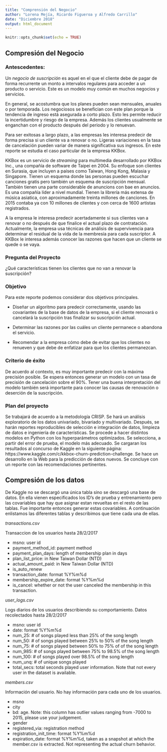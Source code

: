 ```yaml
---
title: "Comprensión del Negocio"
author: "Lorena Mejía, Ricardo Figueroa y Alfredo Carrillo"
date: "Diciembre 2018"
output: html_document
---
```


```r
knitr::opts_chunk$set(echo = TRUE)
```

## Compresión del Negocio

### Antescedentes:

Un *negocio de suscripción* es aquel en el que el cliente debe de pagar de forma recurrente un monto a intervalos regulares para acceder a un producto o servicio. Este es un modelo muy común en muchos negocios y servicios. 

En general, se acostumbra que los planes pueden sean mensuales, anuales o por temporada. Los negociosos se benefician con este plan porque la tendencia de ingreso está asegurada a corto plazo. Esto les permite reducir la incertidumbre y riesgo de la empresa. Además los clientes usualmente se enganchan con el producto después del periodo y lo renuevan. 

Para ser exitosas a largo plazo, a las empresas les interesa predecir de forma precisa si un cliente va a renovar o no. Ligeras variaciones en la tasa de cancelación pueden variar de manera significativa sus ingresos. En este reporte se estudia el caso particular de la empresa KKBox.

KKBox es un servicio de *streaming* para multimedia desarrollado por KKBox Inc., una compañía de software de Taipei en 2004. Su enfoque son clientes en Surasia, que incluyen a países como Taiwan, Hong Kong, Malasia y Singapore. Tienen un esquema donde las personas pueden escuchar canciones gratis pero también un esquema de suscripción mensual. También tienen una parte considerable de anuncions con bae en anuncios. Es una compañía líder a nivel mundial. Tienen la librería más extensa de música asiatica, con aproximadamente treinta millones de canciones. En 2015 contaba ya con 10 millones de clientes y con cerca de 1600 artistas registrados.

A la empresa le interesa predecir acertadamente si sus clientes van a renovar o no después de que finalice el actual plazo de contratación. Actualmente, la empresa usa técnicas de análisis de supervivencia para determinar el residual de la vida de la membresía para cada suscriptor. A KKBox le interesa además conocer las razones que hacen que un cliente se quede o se vaya.  

### Pregunta del Proyecto

¿Qué características tienen los clientes que no van a renovar la suscripción?

### Objetivo

Para este reporte podemos considerar dos objetivos principales.

* Diseñar un algoritmo para predecir correctamente, usando las covariantes de la base de datos de la empresa, si el cliente renovará  o cancelará la suscripción tras finalizar su suscripción actual.

* Determinar las razones por las cuáles un cliente permanece o abandona el servicio.

* Recomendar a la empresa cómo debe de evitar que los clientes no renueven y que debe de enfatizar para que los clientes permanezcan.

### Criterio de éxito

De acuerdo al contexto, es muy importante predecir con la máxima precisión posible. Se espera entonces generar un modelo con un tasa de precisión de cancelación sobre el 90%. Tener una buena interpretación del modelo también será importante para conocer las causas de renovación o deserción de la suscripción. 

### Plan del proyecto

Se trabajará de acuerdo a la metodología CRISP. Se hará un análisis exploratorio de los datos univariado, bivariado y multivariado. Después, se harán reportes reproducibles de selección e integración de datos, limpieza de datos e ingeniería de características. Se procede a hacer distintos modelos en Python con los hyperparámetros optimizados. Se selecciona, a partir del error de prueba, el modelo más adecuado. Se cargaran los resultados al concurso de Kaggle en la siguiente página: https://www.kaggle.com/c/kkbox-churn-prediction-challenge. Se hace un desarrollo en la Web para la predicción de datos nuevos. Se concluye con un reporte con las recomendaciones pertinentes. 

## Compresión de los datos

De Kaggle no se descargó una única tabla sino se descargó una base de datos. En ella vienen especificados los ID's de prueba y entrenamiento pero las covariables que hay que asignar estan revueltas en el resto de las tablas. Fue importante entonces generar estas covariables. A continuación enlistamos las diferentes tablas y describimos que tiene cada una de ellas.

*transactions.csv* 

Transaccion de los usuarios hasta 28/2/2017

* msno: user id
* payment_method_id: payment method
* payment_plan_days: length of membership plan in days
* plan_list_price: in New Taiwan Dollar (NTD)
* actual_amount_paid: in New Taiwan Dollar (NTD)
* is_auto_renew
* transaction_date: format %Y%m%d
* membership_expire_date: format %Y%m%d
* is_cancel: whether or not the user canceled the membership in this transaction.

*user_logs.csv*

Logs diarios de los usuarios describiendo su comportamiento. Datos recolectados hasta 28/2/2017

* msno: user id
* date: format %Y%m%d
* num_25: # of songs played less than 25% of the song length
* num_50: # of songs played between 25% to 50% of the song length
* num_75: # of songs played between 50% to 75% of of the song length
* num_985: # of songs played between 75% to 98.5% of the song length
* num_100: # of songs played over 98.5% of the song length
* num_unq: # of unique songs played
* total_secs: total seconds played
user information. Note that not every user in the dataset is available.

*members.csv*

Información del usuario. No hay información para cada uno de los usuarios.

* msno
* city
* bd: age. Note: this column has outlier values ranging from -7000 to 2015, please use your judgement.
* gender
* registered_via: registration method
* registration_init_time: format %Y%m%d
* expiration_date: format %Y%m%d, taken as a snapshot at which the member.csv is extracted. Not representing the actual churn behavior.